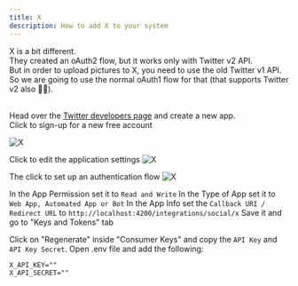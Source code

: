 ```yaml
---
title: X
description: How to add X to your system
---
```


X is a bit different.<br />
They created an oAuth2 flow, but it works only with Twitter v2 API.<br />
But in order to upload pictures to X, you need to use the old Twitter v1 API.<br />
So we are going to use the normal oAuth1 flow for that (that supports Twitter v2 also 🤷🏻‍).<br /><br />

Head over the [Twitter developers page](https://developer.twitter.com/en/portal/dashboard) and create a new app.<br />
Click to sign-up for a new free account

![X](/images/providers/x/x-001.png)

Click to edit the application settings
![X](/images/providers/x/x-002.png)

The click to set up an authentication flow
![X](/images/providers/x/x-003.png)

In the App Permission set it to `Read and Write`
In the Type of App set it to `Web App, Automated App or Bot`
In the App Info set the `Callback URI / Redirect URL` to `http://localhost:4200/integrations/social/x`
Save it and go to "Keys and Tokens" tab

Click on "Regenerate" inside "Consumer Keys" and copy the `API Key` and `API Key Secret`.
Open .env file and add the following:

```env
X_API_KEY=""
X_API_SECRET=""
```